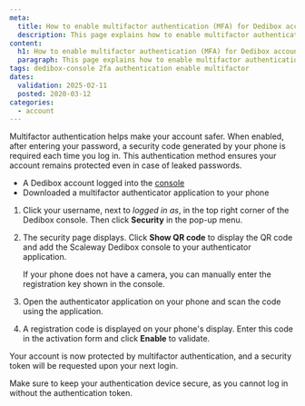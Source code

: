 ```yaml
---
meta:
  title: How to enable multifactor authentication (MFA) for Dedibox accounts
  description: This page explains how to enable multifactor authentication on the Scaleway Dedibox console.
content:
  h1: How to enable multifactor authentication (MFA) for Dedibox accounts
  paragraph: This page explains how to enable multifactor authentication on the Scaleway Dedibox console.
tags: dedibox-console 2fa authentication enable multifactor
dates:
  validation: 2025-02-11
  posted: 2020-03-12
categories:
  - account
---
```




Multifactor authentication helps make your account safer. When enabled, after entering your password, a security code generated by your phone is required each time you log in. This authentication method ensures your account remains protected even in case of leaked passwords.

<Requirements />

- A Dedibox account logged into the [console](https://console.online.net)
- Downloaded a multifactor authenticator application to your phone

1. Click your username, next to _logged in as_, in the top right corner of the Dedibox console. Then click **Security** in the pop-up menu.
    <Lightbox image={image} />
2. The security page displays. Click **Show QR code** to display the QR code and add the Scaleway Dedibox console to your authenticator application.
    <Lightbox image={image2} />

    <Message type="tip">
      If your phone does not have a camera, you can manually enter the registration key shown in the console.
    </Message>
3. Open the authenticator application on your phone and scan the code using the application.
4. A registration code is displayed on your phone's display. Enter this code in the activation form and click **Enable** to validate.

Your account is now protected by multifactor authentication, and a security token will be requested upon your next login.

<Message type="important">
Make sure to keep your authentication device secure, as you cannot log in without the authentication token.
</Message>
